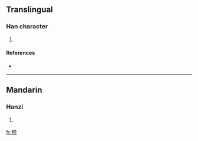 ==Translingual==

===Han character===
{{Han char|rn=75|rad=木|as=12|sn=16|four=4991<sub>7</sub>|canj=木火火十 (DFFJ), 木火火弓 (DFFN)}}

# {{defn|Han|sort=木12}}

====References====
* {{Han ref|kx=0555.040|dkj=15588|hdz=21305.090|uh=6A69|ud=27241|bh=E9D5|bd=59861}}

----

==Mandarin==

===Hanzi===
{{cmn-hanzi|pin=[[qióng]] ([[qiong2]])|wg=ch'iung<sup>2</sup>}}

# {{defn|Mandarin|sort=木12}}

[[fr:橩]]